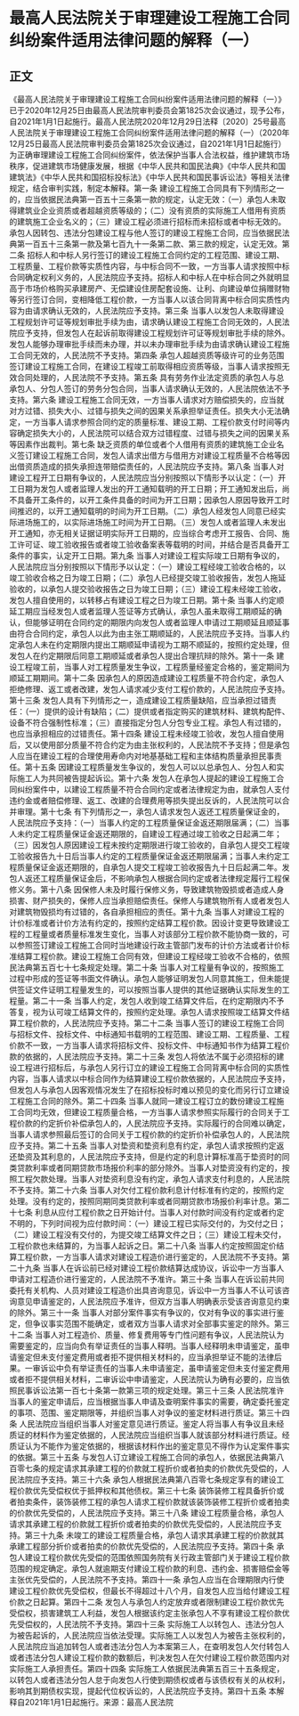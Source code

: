 # 最高人民法院关于审理建设工程施工合同纠纷案件适用法律问题的解释（一）
## 正文
《最高人民法院关于审理建设工程施工合同纠纷案件适用法律问题的解释（一）》已于2020年12月25日由最高人民法院审判委员会第1825次会议通过，现予公布，自2021年1月1日起施行。最高人民法院2020年12月29日法释〔2020〕25号最高人民法院关于审理建设工程施工合同纠纷案件适用法律问题的解释（一）（2020年12月25日最高人民法院审判委员会第1825次会议通过，自2021年1月1日起施行）为正确审理建设工程施工合同纠纷案件，依法保护当事人合法权益，维护建筑市场秩序，促进建筑市场健康发展，根据《中华人民共和国民法典》《中华人民共和国建筑法》《中华人民共和国招标投标法》《中华人民共和国民事诉讼法》等相关法律规定，结合审判实践，制定本解释。第一条 建设工程施工合同具有下列情形之一的，应当依据民法典第一百五十三条第一款的规定，认定无效：（一）承包人未取得建筑业企业资质或者超越资质等级的；（二）没有资质的实际施工人借用有资质的建筑施工企业名义的；（三）建设工程必须进行招标而未招标或者中标无效的。承包人因转包、违法分包建设工程与他人签订的建设工程施工合同，应当依据民法典第一百五十三条第一款及第七百九十一条第二款、第三款的规定，认定无效。第二条 招标人和中标人另行签订的建设工程施工合同约定的工程范围、建设工期、工程质量、工程价款等实质性内容，与中标合同不一致，一方当事人请求按照中标合同确定权利义务的，人民法院应予支持。招标人和中标人在中标合同之外就明显高于市场价格购买承建房产、无偿建设住房配套设施、让利、向建设单位捐赠财物等另行签订合同，变相降低工程价款，一方当事人以该合同背离中标合同实质性内容为由请求确认无效的，人民法院应予支持。第三条 当事人以发包人未取得建设工程规划许可证等规划审批手续为由，请求确认建设工程施工合同无效的，人民法院应予支持，但发包人在起诉前取得建设工程规划许可证等规划审批手续的除外。发包人能够办理审批手续而未办理，并以未办理审批手续为由请求确认建设工程施工合同无效的，人民法院不予支持。第四条 承包人超越资质等级许可的业务范围签订建设工程施工合同，在建设工程竣工前取得相应资质等级，当事人请求按照无效合同处理的，人民法院不予支持。第五条 具有劳务作业法定资质的承包人与总承包人、分包人签订的劳务分包合同，当事人请求确认无效的，人民法院依法不予支持。第六条 建设工程施工合同无效，一方当事人请求对方赔偿损失的，应当就对方过错、损失大小、过错与损失之间的因果关系承担举证责任。损失大小无法确定，一方当事人请求参照合同约定的质量标准、建设工期、工程价款支付时间等内容确定损失大小的，人民法院可以结合双方过错程度、过错与损失之间的因果关系等因素作出裁判。第七条 缺乏资质的单位或者个人借用有资质的建筑施工企业名义签订建设工程施工合同，发包人请求出借方与借用方对建设工程质量不合格等因出借资质造成的损失承担连带赔偿责任的，人民法院应予支持。第八条 当事人对建设工程开工日期有争议的，人民法院应当分别按照以下情形予以认定：（一）开工日期为发包人或者监理人发出的开工通知载明的开工日期；开工通知发出后，尚不具备开工条件的，以开工条件具备的时间为开工日期；因承包人原因导致开工时间推迟的，以开工通知载明的时间为开工日期。（二）承包人经发包人同意已经实际进场施工的，以实际进场施工时间为开工日期。（三）发包人或者监理人未发出开工通知，亦无相关证据证明实际开工日期的，应当综合考虑开工报告、合同、施工许可证、竣工验收报告或者竣工验收备案表等载明的时间，并结合是否具备开工条件的事实，认定开工日期。第九条 当事人对建设工程实际竣工日期有争议的，人民法院应当分别按照以下情形予以认定：（一）建设工程经竣工验收合格的，以竣工验收合格之日为竣工日期；（二）承包人已经提交竣工验收报告，发包人拖延验收的，以承包人提交验收报告之日为竣工日期；（三）建设工程未经竣工验收，发包人擅自使用的，以转移占有建设工程之日为竣工日期。第十条 当事人约定顺延工期应当经发包人或者监理人签证等方式确认，承包人虽未取得工期顺延的确认，但能够证明在合同约定的期限内向发包人或者监理人申请过工期顺延且顺延事由符合合同约定，承包人以此为由主张工期顺延的，人民法院应予支持。当事人约定承包人未在约定期限内提出工期顺延申请视为工期不顺延的，按照约定处理，但发包人在约定期限后同意工期顺延或者承包人提出合理抗辩的除外。第十一条 建设工程竣工前，当事人对工程质量发生争议，工程质量经鉴定合格的，鉴定期间为顺延工期期间。第十二条 因承包人的原因造成建设工程质量不符合约定，承包人拒绝修理、返工或者改建，发包人请求减少支付工程价款的，人民法院应予支持。第十三条 发包人具有下列情形之一，造成建设工程质量缺陷，应当承担过错责任：（一）提供的设计有缺陷；（二）提供或者指定购买的建筑材料、建筑构配件、设备不符合强制性标准；（三）直接指定分包人分包专业工程。承包人有过错的，也应当承担相应的过错责任。第十四条 建设工程未经竣工验收，发包人擅自使用后，又以使用部分质量不符合约定为由主张权利的，人民法院不予支持；但是承包人应当在建设工程的合理使用寿命内对地基基础工程和主体结构质量承担民事责任。第十五条 因建设工程质量发生争议的，发包人可以以总承包人、分包人和实际施工人为共同被告提起诉讼。第十六条 发包人在承包人提起的建设工程施工合同纠纷案件中，以建设工程质量不符合合同约定或者法律规定为由，就承包人支付违约金或者赔偿修理、返工、改建的合理费用等损失提出反诉的，人民法院可以合并审理。第十七条 有下列情形之一，承包人请求发包人返还工程质量保证金的，人民法院应予支持：（一）当事人约定的工程质量保证金返还期限届满；（二）当事人未约定工程质量保证金返还期限的，自建设工程通过竣工验收之日起满二年；（三）因发包人原因建设工程未按约定期限进行竣工验收的，自承包人提交工程竣工验收报告九十日后当事人约定的工程质量保证金返还期限届满；当事人未约定工程质量保证金返还期限的，自承包人提交工程竣工验收报告九十日后起满二年。发包人返还工程质量保证金后，不影响承包人根据合同约定或者法律规定履行工程保修义务。第十八条 因保修人未及时履行保修义务，导致建筑物毁损或者造成人身损害、财产损失的，保修人应当承担赔偿责任。保修人与建筑物所有人或者发包人对建筑物毁损均有过错的，各自承担相应的责任。第十九条 当事人对建设工程的计价标准或者计价方法有约定的，按照约定结算工程价款。因设计变更导致建设工程的工程量或者质量标准发生变化，当事人对该部分工程价款不能协商一致的，可以参照签订建设工程施工合同时当地建设行政主管部门发布的计价方法或者计价标准结算工程价款。建设工程施工合同有效，但建设工程经竣工验收不合格的，依照民法典第五百七十七条规定处理。第二十条 当事人对工程量有争议的，按照施工过程中形成的签证等书面文件确认。承包人能够证明发包人同意其施工，但未能提供签证文件证明工程量发生的，可以按照当事人提供的其他证据确认实际发生的工程量。第二十一条 当事人约定，发包人收到竣工结算文件后，在约定期限内不予答复，视为认可竣工结算文件的，按照约定处理。承包人请求按照竣工结算文件结算工程价款的，人民法院应予支持。第二十二条 当事人签订的建设工程施工合同与招标文件、投标文件、中标通知书载明的工程范围、建设工期、工程质量、工程价款不一致，一方当事人请求将招标文件、投标文件、中标通知书作为结算工程价款的依据的，人民法院应予支持。第二十三条 发包人将依法不属于必须招标的建设工程进行招标后，与承包人另行订立的建设工程施工合同背离中标合同的实质性内容，当事人请求以中标合同作为结算建设工程价款依据的，人民法院应予支持，但发包人与承包人因客观情况发生了在招标投标时难以预见的变化而另行订立建设工程施工合同的除外。第二十四条 当事人就同一建设工程订立的数份建设工程施工合同均无效，但建设工程质量合格，一方当事人请求参照实际履行的合同关于工程价款的约定折价补偿承包人的，人民法院应予支持。实际履行的合同难以确定，当事人请求参照最后签订的合同关于工程价款的约定折价补偿承包人的，人民法院应予支持。第二十五条 当事人对垫资和垫资利息有约定，承包人请求按照约定返还垫资及其利息的，人民法院应予支持，但是约定的利息计算标准高于垫资时的同类贷款利率或者同期贷款市场报价利率的部分除外。当事人对垫资没有约定的，按照工程欠款处理。当事人对垫资利息没有约定，承包人请求支付利息的，人民法院不予支持。第二十六条 当事人对欠付工程价款利息计付标准有约定的，按照约定处理。没有约定的，按照同期同类贷款利率或者同期贷款市场报价利率计息。第二十七条 利息从应付工程价款之日开始计付。当事人对付款时间没有约定或者约定不明的，下列时间视为应付款时间：（一）建设工程已实际交付的，为交付之日；（二）建设工程没有交付的，为提交竣工结算文件之日；（三）建设工程未交付，工程价款也未结算的，为当事人起诉之日。第二十八条 当事人约定按照固定价结算工程价款，一方当事人请求对建设工程造价进行鉴定的，人民法院不予支持。第二十九条 当事人在诉讼前已经对建设工程价款结算达成协议，诉讼中一方当事人申请对工程造价进行鉴定的，人民法院不予准许。第三十条 当事人在诉讼前共同委托有关机构、人员对建设工程造价出具咨询意见，诉讼中一方当事人不认可该咨询意见申请鉴定的，人民法院应予准许，但双方当事人明确表示受该咨询意见约束的除外。第三十一条 当事人对部分案件事实有争议的，仅对有争议的事实进行鉴定，但争议事实范围不能确定，或者双方当事人请求对全部事实鉴定的除外。第三十二条 当事人对工程造价、质量、修复费用等专门性问题有争议，人民法院认为需要鉴定的，应当向负有举证责任的当事人释明。当事人经释明未申请鉴定，虽申请鉴定但未支付鉴定费用或者拒不提供相关材料的，应当承担举证不能的法律后果。一审诉讼中负有举证责任的当事人未申请鉴定，虽申请鉴定但未支付鉴定费用或者拒不提供相关材料，二审诉讼中申请鉴定，人民法院认为确有必要的，应当依照民事诉讼法第一百七十条第一款第三项的规定处理。第三十三条 人民法院准许当事人的鉴定申请后，应当根据当事人申请及查明案件事实的需要，确定委托鉴定的事项、范围、鉴定期限等，并组织当事人对争议的鉴定材料进行质证。第三十四条 人民法院应当组织当事人对鉴定意见进行质证。鉴定人将当事人有争议且未经质证的材料作为鉴定依据的，人民法院应当组织当事人就该部分材料进行质证。经质证认为不能作为鉴定依据的，根据该材料作出的鉴定意见不得作为认定案件事实的依据。第三十五条 与发包人订立建设工程施工合同的承包人，依据民法典第八百零七条的规定请求其承建工程的价款就工程折价或者拍卖的价款优先受偿的，人民法院应予支持。第三十六条 承包人根据民法典第八百零七条规定享有的建设工程价款优先受偿权优于抵押权和其他债权。第三十七条 装饰装修工程具备折价或者拍卖条件，装饰装修工程的承包人请求工程价款就该装饰装修工程折价或者拍卖的价款优先受偿的，人民法院应予支持。第三十八条 建设工程质量合格，承包人请求其承建工程的价款就工程折价或者拍卖的价款优先受偿的，人民法院应予支持。第三十九条 未竣工的建设工程质量合格，承包人请求其承建工程的价款就其承建工程部分折价或者拍卖的价款优先受偿的，人民法院应予支持。第四十条 承包人建设工程价款优先受偿的范围依照国务院有关行政主管部门关于建设工程价款范围的规定确定。承包人就逾期支付建设工程价款的利息、违约金、损害赔偿金等主张优先受偿的，人民法院不予支持。第四十一条 承包人应当在合理期限内行使建设工程价款优先受偿权，但最长不得超过十八个月，自发包人应当给付建设工程价款之日起算。第四十二条 发包人与承包人约定放弃或者限制建设工程价款优先受偿权，损害建筑工人利益，发包人根据该约定主张承包人不享有建设工程价款优先受偿权的，人民法院不予支持。第四十三条 实际施工人以转包人、违法分包人为被告起诉的，人民法院应当依法受理。实际施工人以发包人为被告主张权利的，人民法院应当追加转包人或者违法分包人为本案第三人，在查明发包人欠付转包人或者违法分包人建设工程价款的数额后，判决发包人在欠付建设工程价款范围内对实际施工人承担责任。第四十四条 实际施工人依据民法典第五百三十五条规定，以转包人或者违法分包人怠于向发包人行使到期债权或者与该债权有关的从权利，影响其到期债权实现，提起代位权诉讼的，人民法院应予支持。第四十五条 本解释自2021年1月1日起施行。来源：最高人民法院